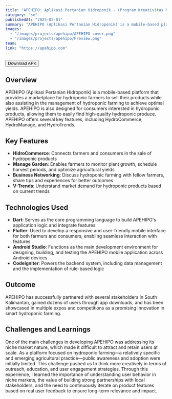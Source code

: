 ```yaml
---
title: "APEHIPO: Aplikasi Pertanian Hidroponik - (Program Kreativitas Mahasiswa-Kewirausahaan Project)"
category: "se"
publishedAt: "2025-03-01"
summary: "APEHIPO (Aplikasi Pertanian Hidroponik) is a mobile-based platform that provides a marketplace for hydroponic farmers to sell their products while also assisting ..."
images:
  - "/images/projects/apehipo/APEHIPO cover.png"
  - "/images/projects/apehipo/Preview.png"
team:
link: "https://apehipo.com"
---
```


<Button href="https://apehipo.com/" size="l" data-border="rounded" variant="tertiary" weight="default" prefixIcon="download">
  <Text variant="body-default-m">Download APK</Text>
</Button>

## Overview

APEHIPO (Aplikasi Pertanian Hidroponik) is a mobile-based platform that provides a marketplace for hydroponic farmers to sell their products while also assisting in the management of hydroponic farming to achieve optimal yields. APEHIPO is also designed for consumers interested in hydroponic products, allowing them to easily find high-quality hydroponic produce. APEHIPO offers several key features, including HydroCommerce, HydroManage, and HydroTrends.
## Key Features
- **HidroCommerce**: Connects farmers and consumers in the sale of hydroponic products
- **Manage Garden**: Enables farmers to monitor plant growth, schedule harvest periods, and optimize agricultural yields
- **Business Networking**: Discuss hydroponic farming with fellow farmers, share tips and experiences for better outcomes
- **V-Trends**: Understand market demand for hydroponic products based on current trends

## Technologies Used

- **Dart**: Serves as the core programming language to build APEHIPO's application logic and integrate features
- **Flutter**:  Used to develop a responsive and user-friendly mobile interface for both farmers and consumers, enabling seamless interaction with features
- **Android Studio**: Functions as the main development environment for designing, building, and testing the APEHIPO mobile application across Android devices
- **Codeigniter**: Powers the backend system, including data management and the implementation of rule-based logic

## Outcome

APEHIPO has successfully partnered with several stakeholders in South Kalimantan, gained dozens of users through app downloads, and has been showcased in multiple expos and competitions as a promising innovation in smart hydroponic farming.

## Challenges and Learnings

One of the main challenges in developing APEHIPO was addressing its niche market nature, which made it difficult to attract and retain users at scale. As a platform focused on hydroponic farming—a relatively specific and emerging agricultural practice—public awareness and adoption were initially limited. This challenge pushed us to think more creatively in terms of outreach, education, and user engagement strategies. Through this experience, I learned the importance of understanding user behavior in niche markets, the value of building strong partnerships with local stakeholders, and the need to continuously iterate on product features based on real user feedback to ensure long-term relevance and impact.